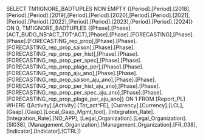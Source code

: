SELECT TM1IGNORE_BADTUPLES NON EMPTY {[Period].[Period].[2018],[Period].[Period].[2019],[Period].[Period].[2020],[Period].[Period].[2021],[Period].[Period].[2022],[Period].[Period].[2023],[Period].[Period].[2024]} ON 0, TM1IGNORE_BADTUPLES {[Phase].[Phase].[ACT_BUDG_NB^ACT_TOT^ACT],[Phase].[Phase].[FORECASTING],[Phase].[Phase].[FORECASTING_rep_prop],[Phase].[Phase].[FORECASTING_rep_prop_saison],[Phase].[Phase].[FORECASTING_rep_prop_per_hist],[Phase].[Phase].[FORECASTING_rep_prop_per_spec],[Phase].[Phase].[FORECASTING_rep_prop_plage_per],[Phase].[Phase].[FORECASTING_rep_prop_aju_ano],[Phase].[Phase].[FORECASTING_rep_prop_saison_aju_ano],[Phase].[Phase].[FORECASTING_rep_prop_per_hist_aju_ano],[Phase].[Phase].[FORECASTING_rep_prop_per_spec_aju_ano],[Phase].[Phase].[FORECASTING_rep_prop_plage_per_aju_ano]} ON 1 FROM [Report_PL] WHERE ([Activity].[Activity].[Tot_act^FE], [Currency].[Currency].[LCL], [Gaap].[Gaap].[Local_Gaap_Mgmt_tool], [Integration_Rate].[Integration_Rate].[NO_APP], [Legal_Organization].[Legal_Organization].[SI038], [Management_Organization].[Management_Organization].[FR_038], [Indicator].[Indicator].[CTRL])